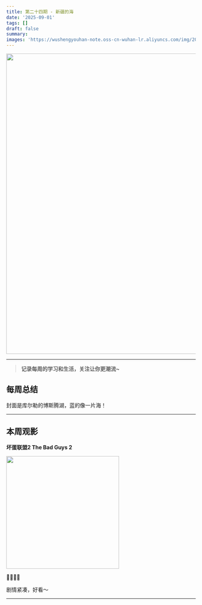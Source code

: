 ```yaml
---
title: 第二十四期 - 新疆的海 
date: '2025-09-01'
tags: []
draft: false
summary: 
images: 'https://wushengyouhan-note.oss-cn-wuhan-lr.aliyuncs.com/img/20250901102226959.jpg'
---
```


<img src={frontmatter.images} width="800" />

---

> **记录每周的学习和生活，关注让你更潮流~**

## 每周总结

封面是库尔勒的博斯腾湖，蓝的像一片海！

---

## 本周观影

**坏蛋联盟2 The Bad Guys 2**

<img
  src="https://img9.doubanio.com/view/photo/m/public/p2923073504.webp"
  referrerPolicy="no-referrer"
  width="300"
/>

🌟🌟🌟🌟

剧情紧凑，好看～

---
